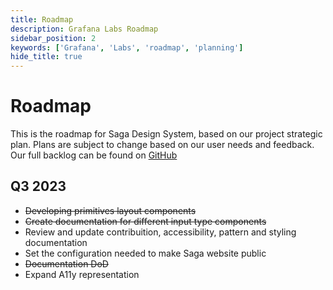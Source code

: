 ```yaml
---
title: Roadmap
description: Grafana Labs Roadmap
sidebar_position: 2
keywords: ['Grafana', 'Labs', 'roadmap', 'planning']
hide_title: true
---
```



# Roadmap <Badge text="draft" color="orange"></Badge> 
This is the roadmap for Saga Design System, based on our project strategic plan. Plans are subject to change based on our user needs and feedback. Our full backlog can be found on [GitHub](https://github.com/orgs/grafana/projects/176/views/2)
## Q3 2023
- ~~Developing primitives layout components~~
- ~~Create documentation for different input type components~~
- Review and update contribuition, accessibility, pattern and styling documentation
- Set the configuration needed to make Saga website public
- ~~Documentation DoD~~
- Expand A11y representation
